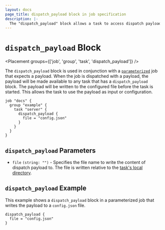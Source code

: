 ```yaml
---
layout: docs
page_title: dispatch_payload block in job specification
description: |-
  The "dispatch_payload" block allows a task to access dispatch payloads.
---
```


# `dispatch_payload` Block

<Placement groups={['job', 'group', 'task', 'dispatch_payload']} />

The `dispatch_payload` block is used in conjunction with a [`parameterized`][parameterized] job
that expects a payload. When the job is dispatched with a payload, the payload
will be made available to any task that has a `dispatch_payload` block. The
payload will be written to the configured file before the task is started. This
allows the task to use the payload as input or configuration.

```hcl
job "docs" {
  group "example" {
    task "server" {
      dispatch_payload {
        file = "config.json"
      }
    }
  }
}
```

## `dispatch_payload` Parameters

- `file` `(string: "")` - Specifies the file name to write the content of
  dispatch payload to. The file is written relative to the [task's local
  directory][localdir].

## `dispatch_payload` Example

This example shows a `dispatch_payload` block in a parameterized job that writes
the payload to a `config.json` file.

```hcl
dispatch_payload {
  file = "config.json"
}
```

[localdir]: /nomad/docs/runtime/environment#local 'Task Local Directory'
[parameterized]: /nomad/docs/job-specification/parameterized 'Nomad parameterized Job Specification'
